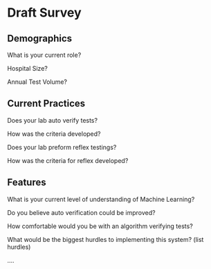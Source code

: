 # Draft Survey

## Demographics

What is your current role?

Hospital Size?

Annual Test Volume?

## Current Practices

Does your lab auto verify tests?

How was the criteria developed?

Does your lab preform reflex testings?

How was the criteria for reflex developed?

## Features

What is your current level of understanding of Machine Learning?

Do you believe auto verification could be improved?

How comfortable would you be with an algorithm verifying tests?

What would be the biggest hurdles to implementing this system? (list
hurdles)

....
